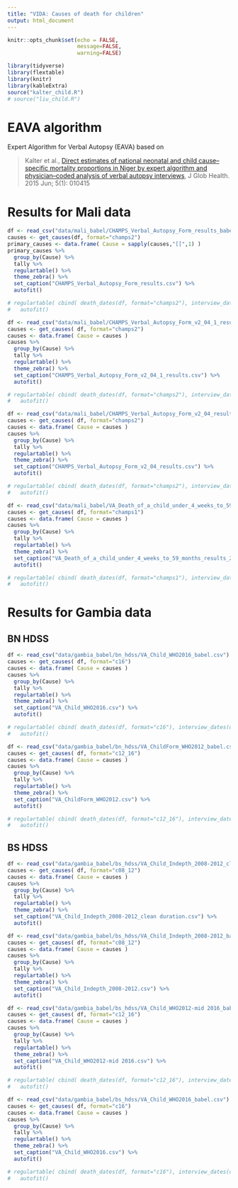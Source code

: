 ```yaml
---
title: "VIDA: Causes of death for children"
output: html_document
---
```


```r
knitr::opts_chunk$set(echo = FALSE, 
                      message=FALSE,
                      warning=FALSE)

library(tidyverse)
library(flextable)
library(knitr)
library(kableExtra)
source("kalter_child.R")
# source("liu_child.R")
```

# EAVA algorithm 

Expert Algorithm for Verbal Autopsy (EAVA) based on

> Kalter et al., [Direct estimates of national neonatal and child cause–specific mortality proportions in Niger by expert algorithm and physician–coded analysis of verbal autopsy interviews](https://www.ncbi.nlm.nih.gov/pmc/articles/PMC4416334/), J Glob Health. 2015 Jun; 5(1): 010415

# Results for Mali data

```r
df <- read_csv("data/mali_babel/CHAMPS_Verbal_Autopsy_Form_results_babel.csv")
causes <- get_causes(df, format="champs2")
primary_causes <- data.frame( Cause = sapply(causes,"[[",1) )
primary_causes %>% 
  group_by(Cause) %>% 
  tally %>% 
  regulartable() %>% 
  theme_zebra() %>% 
  set_caption("CHAMPS_Verbal_Autopsy_Form_results.csv") %>% 
  autofit()

# regulartable( cbind( death_dates(df, format="champs2"), interview_dates(df, format="champs2") ) ) %>% 
#   autofit()

```

```r
df <- read_csv("data/mali_babel/CHAMPS_Verbal_Autopsy_Form_v2_04_1_results_babel.csv")
causes <- get_causes( df, format="champs2")
causes <- data.frame( Cause = causes )
causes %>% 
  group_by(Cause) %>% 
  tally %>% 
  regulartable() %>% 
  theme_zebra() %>% 
  set_caption("CHAMPS_Verbal_Autopsy_Form_v2_04_1_results.csv") %>% 
  autofit()

# regulartable( cbind( death_dates(df, format="champs2"), interview_dates(df, format="champs2") ) ) %>% 
#   autofit()

```

```r
df <- read_csv("data/mali_babel/CHAMPS_Verbal_Autopsy_Form_v2_04_results_babel.csv")
causes <- get_causes( df, format="champs2")
causes <- data.frame( Cause = causes )
causes %>% 
  group_by(Cause) %>% 
  tally %>% 
  regulartable() %>% 
  theme_zebra() %>% 
  set_caption("CHAMPS_Verbal_Autopsy_Form_v2_04_results.csv") %>% 
  autofit()

# regulartable( cbind( death_dates(df, format="champs2"), interview_dates(df, format="champs2") ) ) %>% 
#   autofit()

```

```r
df <- read_csv("data/mali_babel/VA_Death_of_a_child_under_4_weeks_to_59_months_results_21MAR2018_babel.csv")
causes <- get_causes( df, format="champs1")
causes <- data.frame( Cause = causes )
causes %>% 
  group_by(Cause) %>% 
  tally %>% 
  regulartable() %>% 
  theme_zebra() %>% 
  set_caption("VA_Death_of_a_child_under_4_weeks_to_59_months_results_21MAR2018.csv") %>% 
  autofit()

# regulartable( cbind( death_dates(df, format="champs1"), interview_dates(df, format="champs1") ) ) %>% 
#   autofit()

```

# Results for Gambia data

## BN HDSS 

```r
df <- read_csv("data/gambia_babel/bn_hdss/VA_Child_WHO2016_babel.csv")
causes <- get_causes( df, format="c16")
causes <- data.frame( Cause = causes )
causes %>% 
  group_by(Cause) %>% 
  tally %>% 
  regulartable() %>% 
  theme_zebra() %>% 
  set_caption("VA_Child_WHO2016.csv") %>% 
  autofit()

# regulartable( cbind( death_dates(df, format="c16"), interview_dates(df, format="c16") ) ) %>% 
#   autofit()

```

```r
df <- read_csv("data/gambia_babel/bn_hdss/VA_ChildForm_WHO2012_babel.csv")
causes <- get_causes( df, format="c12_16")
causes <- data.frame( Cause = causes )
causes %>% 
  group_by(Cause) %>% 
  tally %>% 
  regulartable() %>% 
  theme_zebra() %>% 
  set_caption("VA_ChildForm_WHO2012.csv") %>% 
  autofit()

# regulartable( cbind( death_dates(df, format="c12_16"), interview_dates(df, format="c12_16") ) ) %>% 
#   autofit()

```

## BS HDSS 

```r
df <- read_csv("data/gambia_babel/bs_hdss/VA_Child_Indepth_2008-2012_clean duration_babel.csv")
causes <- get_causes( df, format="c08_12")
causes <- data.frame( Cause = causes )
causes %>% 
  group_by(Cause) %>% 
  tally %>% 
  regulartable() %>% 
  theme_zebra() %>% 
  set_caption("VA_Child_Indepth_2008-2012_clean duration.csv") %>% 
  autofit()

```


```r
df <- read_csv("data/gambia_babel/bs_hdss/VA_Child_Indepth_2008-2012_babel.csv")
causes <- get_causes( df, format="c08_12")
causes <- data.frame( Cause = causes )
causes %>% 
  group_by(Cause) %>% 
  tally %>% 
  regulartable() %>% 
  theme_zebra() %>% 
  set_caption("VA_Child_Indepth_2008-2012.csv") %>% 
  autofit()

```


```r
df <- read_csv("data/gambia_babel/bs_hdss/VA_Child_WHO2012-mid 2016_babel.csv")
causes <- get_causes( df, format="c12_16")
causes <- data.frame( Cause = causes )
causes %>% 
  group_by(Cause) %>% 
  tally %>% 
  regulartable() %>% 
  theme_zebra() %>% 
  set_caption("VA_Child_WHO2012-mid 2016.csv") %>% 
  autofit()

# regulartable( cbind( death_dates(df, format="c12_16"), interview_dates(df, format="c12_16") ) ) %>% 
#   autofit()

```


```r
df <- read_csv("data/gambia_babel/bs_hdss/VA_Child_WHO2016_babel.csv")
causes <- get_causes( df, format="c16")
causes <- data.frame( Cause = causes )
causes %>% 
  group_by(Cause) %>% 
  tally %>% 
  regulartable() %>% 
  theme_zebra() %>% 
  set_caption("VA_Child_WHO2016.csv") %>% 
  autofit()

# regulartable( cbind( death_dates(df, format="c16"), interview_dates(df, format="c16") ) ) %>% 
#   autofit()

```

